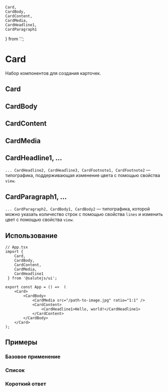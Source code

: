 


    Card,
    CardBody,
    CardContent,
    CardMedia,
    CardHeadline1,
    CardParagraph1
} from '.';

<Meta title="Content/Card" decorators={[InSpacing]} />

# Card
Набор компонентов для создания карточек.

## Card
<Description of={Card} />
<Props of={Card} />

## CardBody
<Description of={CardBody} />

## CardContent
<Description of={CardContent} />
<Props of={CardContent} />

## CardMedia
<Description of={CardMedia} />
<Props of={CardMedia} />

## CardHeadline1, ...
``... CardHeadline2, CardHeadline3, CardFootnote1, CardFootnote2`` — типографика, поддерживающая изменение цвета с помощью свойства ``view``.
<Props of={CardHeadline1} />

## CardParagraph1, ...
``... CardParagraph2, CardBody1, CardBody2`` — типографика, которой можно указать количество строк с помощью свойства ``lines`` и изменить цвет с помощью свойства ``view``.
<Props of={CardParagraph1} />

## Использование

```tsx
// App.tsx
import {
    Card,
    CardBody,
    CardContent,
    CardMedia,
    CardHeadline1
 } from '@salutejs/ui';

export const App = () =>  (
    <Card>
        <CardBody>
            <CardMedia src="/path-to-image.jpg" ratio="1:1" />
            <CardContent>
                <CardHeadline1>Hello, world!</CardHeadline1>
            </CardContent>
        </CardBody>
    </Card>
);
```

## Примеры

### Базовое применение
<Canvas>
    <Story name="BasicValue" story={stories.BasicValue} />
    <Story name="BasicDefault" story={stories.BasicDefault} />
</Canvas>

### Список
<Canvas>
    <Story name="ListCard" story={stories.ListCard} />
    <Story name="ListAndHeader" story={stories.ListAndHeader} />
</Canvas>

### Короткий ответ
<Canvas>
    <Story name="FastAnswer" story={stories.FastAnswer} />
</Canvas>
